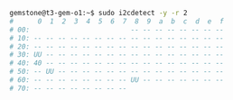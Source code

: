 ```bash
gemstone@t3-gem-o1:~$ sudo i2cdetect -y -r 2
#      0  1  2  3  4  5  6  7  8  9  a  b  c  d  e  f
# 00:                         -- -- -- -- -- -- -- -- 
# 10: -- -- -- -- -- -- -- -- -- -- -- -- -- -- -- -- 
# 20: -- -- -- -- -- -- -- -- -- -- -- -- -- -- -- -- 
# 30: UU -- -- -- -- -- -- -- -- -- -- -- -- -- -- -- 
# 40: 40 -- -- -- -- -- -- -- -- -- -- -- -- -- -- -- 
# 50: -- UU -- -- -- -- -- -- -- -- -- -- -- -- -- -- 
# 60: -- -- -- -- -- -- -- -- UU -- -- -- -- -- -- -- 
# 70: -- -- -- -- -- -- -- -- 
```
